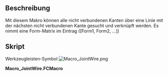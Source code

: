 <languages/>

{{VeryImportantMessage|!!! Dieses Makro muss korrigiert werden. !!!}}

{{Macro/de
|Name=Linienzug vereinigen
|Icon=Macro_JointWire.png
|Description={{ColoredText|#ff0000|!!! This macro needs to be corrected. !!!}}<br/>Mit diesem Makro können Sie alle nicht verbundenen Kanten über eine Linie mit der nächsten nicht verbundenen Kante suchen und verknüpfen. Es nimmt eine Formmatrix im Eintrag ([Shape1, Shape2, ...])
|Author=Tremblou
|Version=1.0
|Date=2011-08-24
|FCVersion=Alle
|Download=[https://wiki.freecad.org/images/b/bb/Macro_JointWire.png Werkzeugleisten-Symbol]
}}

<span id="Description"></span>
==Beschreibung==

Mit diesem Makro können alle nicht verbundenen Kanten über eine Linie mit der nächsten nicht verbundenen Kante gesucht und verknüpft werden. Es nimmt eine Form-Matrix im Eintrag ([Form1, Form2, ...])

<span id="Script"></span>
==Skript==

Werkzeugleisten-Symbol [[Image:Macro_JointWire.png]]

'''Macro_JointWire.FCMacro'''

{{MacroCode|code=

 def findWires(edges):
    def verts(shape):
                return [shape.Vertexes[0].Point,shape.Vertexes[-1].Point]
        def group(shapes):
                shapesIn = shapes[:]
                pointTst = []
        pointOut =[]
        for s in shapesIn :
            pointTst=pointTst+[s.Vertexes[0].Point]
            pointTst=pointTst+[s.Vertexes[-1].Point]
        print pointTst               
        changed = False
                for s in shapesIn:
                        if len(s.Vertexes) < 2:
                print "one vertex, its a circle, just add"
                        else:                             
                                for v in verts(s):
                    twoDot=0
                                        for vv in pointTst:
                                                if v == vv:
                            twoDot=twoDot+1                           
                        if v==vv and twoDot==2 :                   
                            changed = True
                            print "found matching vert"
                            break
                                    if twoDot<2:
                        print "didn't find any matching vert..."
                        pointOut.append(v)
         print "Dots non connected", pointOut
                return(changed,pointOut)
    def joint(point):
        for p in range(len(point)/2) :
            print point
            deltI=Part.Vertex(100,100,100).Point
            pos=1
            for pp in range(len(point)-1) :
                print "position:",pp+1
                if len(point)-1>1:
                    deltN=(point[0]-point[pp+1])
                    if deltN.Length<deltI.Length:
                        deltI=deltN
                        pos=pp+1
                        print "changement",pos
                else:
                    pos=1   
            print "points a joindre",point[0],point[pos]
            if point[0]!=point[pos]:
                Part.show(Part.makePolygon([point[0],point[pos]]))
            else:
                print "WARNING les points ont la meme valeurs "
            point.pop(0)
            point.pop(pos-1)
        point=0 #to have a return normally void
        return(point)
    working = True
        edgeSet = edges
    result = group(edgeSet)
        working = result[0]
        edgeSet = result[1]
    joint(result[1])
        return result[1]

}}